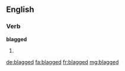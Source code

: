 ==English==

===Verb===
'''blagged'''

# {{en-past of|blag}}

[[de:blagged]]
[[fa:blagged]]
[[fr:blagged]]
[[mg:blagged]]